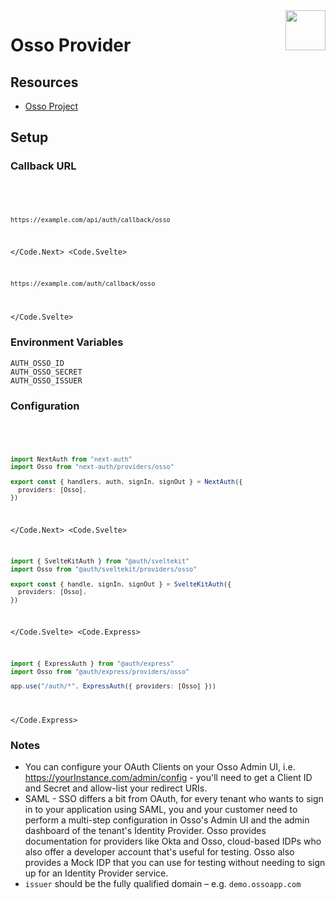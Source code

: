
<img align="right" src="/img/providers/osso.svg" height="64" width="64" />

# Osso Provider

## Resources

- [Osso Project](https://github.com/enterprise-oss/osso)

## Setup

### Callback URL

<Code>
  <Code.Next>

```bash
https://example.com/api/auth/callback/osso
```

  </Code.Next>
  <Code.Svelte>

```bash
https://example.com/auth/callback/osso
```

  </Code.Svelte>
</Code>

### Environment Variables

```
AUTH_OSSO_ID
AUTH_OSSO_SECRET
AUTH_OSSO_ISSUER
```

### Configuration

<Code>
  <Code.Next>

```ts filename="/auth.ts"
import NextAuth from "next-auth"
import Osso from "next-auth/providers/osso"

export const { handlers, auth, signIn, signOut } = NextAuth({
  providers: [Osso],
})
```

  </Code.Next>
  <Code.Svelte>

```ts filename="/src/auth.ts"
import { SvelteKitAuth } from "@auth/sveltekit"
import Osso from "@auth/sveltekit/providers/osso"

export const { handle, signIn, signOut } = SvelteKitAuth({
  providers: [Osso],
})
```

  </Code.Svelte>
  <Code.Express>

```ts filename="/src/app.ts"
import { ExpressAuth } from "@auth/express"
import Osso from "@auth/express/providers/osso"

app.use("/auth/*", ExpressAuth({ providers: [Osso] }))
```

  </Code.Express>
</Code>

### Notes

- You can configure your OAuth Clients on your Osso Admin UI, i.e. https://yourInstance.com/admin/config - you'll need to get a Client ID and Secret and allow-list your redirect URIs.
- SAML - SSO differs a bit from OAuth, for every tenant who wants to sign in to your application using SAML, you and your customer need to perform a multi-step configuration in Osso's Admin UI and the admin dashboard of the tenant's Identity Provider. Osso provides documentation for providers like Okta and Osso, cloud-based IDPs who also offer a developer account that's useful for testing. Osso also provides a Mock IDP that you can use for testing without needing to sign up for an Identity Provider service.
- `issuer` should be the fully qualified domain – e.g. `demo.ossoapp.com`
